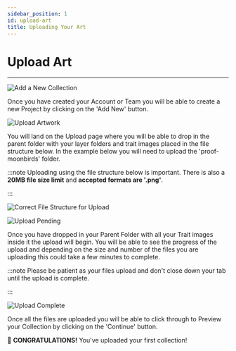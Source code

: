 ```yaml
---
sidebar_position: 1
id: upload-art
title: Uploading Your Art
---
```


# Upload Art

---

![Add a New Collection](../../static/img/upload-addnew.png)

Once you have created your Account or Team you will be able to create a new Project by clicking on the 'Add New' button.

![Upload Artwork](../../static/img/upload-files.png)

You will land on the Upload page where you will be able to drop in the parent folder with your layer folders and trait images placed in the file structure below. In the example below you will need to upload the 'proof-moonbirds' folder.

:::note
Uploading using the file structure below is important.
There is also a **20MB file size limit** and **accepted formats are '.png'**.

:::

![Correct File Structure for Upload](../../static/img/upload-file-structure.png)

![Upload Pending](../../static/img/upload-pending.png)

Once you have dropped in your Parent Folder with all your Trait images inside it the upload will begin. You will be able to see the progress of the upload and depending on the size and number of the files you are uploading this could take a few minutes to complete.

:::note
Please be patient as your files upload and don't close down your tab until the upload is complete.

:::

![Upload Complete](../../static/img/upload-complete.png)

Once all the files are uploaded you will be able to click through to Preview your Collection by clicking on the 'Continue' button.

🎉 **CONGRATULATIONS!** You've uploaded your first collection!
